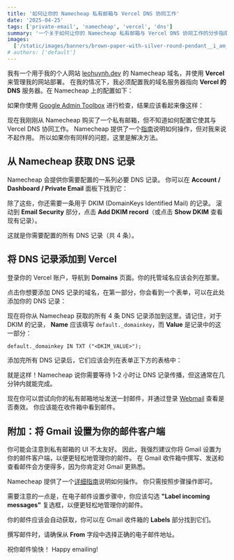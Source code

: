 ```yaml
---
title: '如何让你的 Namecheap 私有邮箱与 Vercel DNS 协同工作'
date: '2025-04-25'
tags: ['private-email', 'namecheap', 'vercel', 'dns']
summary: '一个关于如何让你的 Namecheap 私有邮箱与 Vercel DNS 协同工作的分步指南.'
images:
  ['/static/images/banners/brown-paper-with-silver-round-pendant__i_am_simoesse__hETJ5PBJDKw.jpeg']
# authors: ['default']
---
```


我有一个用于我的个人网站 [leohuynh.dev](https://leohuynh.dev) 的 Namecheap 域名，并使用 **Vercel** 来管理我的网站部署。
在我的情况下，我必须配置我的域名服务器指向 **Vercel 的 DNS** 服务器。在 Namecheap 上的配置如下：

如果你使用 [Google Admin Toolbox](https://toolbox.googleapps.com/apps/dig/#NS/) 进行检查，结果应该看起来像这样：

现在我刚刚从 Namecheap 购买了一个私有邮箱，但不知道如何配置它使其与 Vercel DNS 协同工作。
Namecheap 提供了一个[指南](https://www.namecheap.com/support/knowledgebase/article.aspx/1055/2176/how-do-i-set-up-my-private-email-to-work/)说明如何操作，但对我来说不起作用。
所以如果你有同样的问题，这里是解决方法。

## 从 Namecheap 获取 DNS 记录

Namecheap 会提供你需要配置的一系列必要 DNS 记录。
你可以在 **Account / Dashboard / Private Email** 面板下找到它：

除了这些，你还需要一条用于 DKIM (DomainKeys Identified Mail) 的记录。
滚动到 **Email Security** 部分，点击 **Add DKIM record**（或点击 **Show DKIM** 查看现有记录）。

这就是你需要配置的所有 DNS 记录（共 4 条）。

## 将 DNS 记录添加到 Vercel

登录你的 Vercel 账户，导航到 **Domains** 页面。你的托管域名应该会列在那里。

点击你想要添加 DNS 记录的域名，在第一部分，你会看到一个表单，可以在此处添加你的 DNS 记录：

现在将你从 Namecheap 获取的所有 4 条 DNS 记录添加到这里。请记住，对于 DKIM 的记录，
**Name** 应该填写 `default._domainkey`，而 **Value** 是记录中的这一部分：

```txt
default._domainkey IN TXT ("<DKIM_VALUE>");
```

添加完所有 DNS 记录后，它们应该会列在表单正下方的表格中：

就是这样！Namecheap 说你需要等待 1-2 小时让 DNS 记录传播，但这通常在几分钟内就能完成。

现在你可以尝试向你的私有邮箱地址发送一封邮件，并通过登录 [Webmail](https://privateemail.com/) 查看是否奏效。
你应该能在收件箱中看到邮件。

## 附加：将 Gmail 设置为你的邮件客户端

你可能会注意到私有邮箱的 UI 不太友好。
因此，我强烈建议你将 Gmail 设置为你的邮件客户端，以便更轻松地管理你的邮件。
在 Gmail 收件箱中撰写、发送和查看邮件会方便得多，因为你肯定对 Gmail 更熟悉。

Namecheap 提供了一个[详细指南](https://www.namecheap.com/support/knowledgebase/article.aspx/9188/2175/gmail-fetcher-setup-for-namecheap-private-email/)说明如何操作。
你只需按照步骤操作即可。

需要注意的一点是，在电子邮件设置步骤中，你应该勾选 **"Label incoming messages"** 复选框，以便更轻松地管理你的邮件。

你的邮件应该会自动获取，你可以在 Gmail 收件箱的 **Labels** 部分找到它们。

撰写邮件时，请确保从 **From** 字段中选择正确的电子邮件地址。

祝你邮件愉快！
Happy emailing! <Twemoji emoji="clinking-beer-mugs" />
